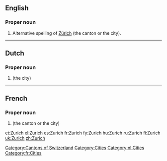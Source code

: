 ==English==
{{wikipedia}}

===Proper noun===
{{en-proper noun}}

# Alternative spelling of [[Zürich]] (the canton or the city).

[[Category:Cantons of Switzerland]]
[[Category:Cities]]

----

==Dutch==

===Proper noun===
{{infl|nl|proper noun}}

# {{l|en|Zurich}} (the city)

[[Category:nl:Cities]]

----

==French==

===Proper noun===
{{fr-proper noun}}

# {{l|en|Zurich}} (the canton or the city)

[[Category:fr:Cities]]

[[et:Zurich]]
[[el:Zurich]]
[[es:Zurich]]
[[fr:Zurich]]
[[fy:Zurich]]
[[hu:Zurich]]
[[ru:Zurich]]
[[fi:Zurich]]
[[uk:Zurich]]
[[zh:Zurich]]